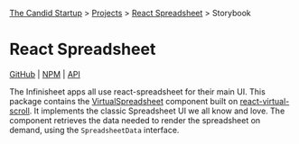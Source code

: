 

<Meta title="react-spreadsheet"/>

[The Candid Startup](https://thecandidstartup.org) > [Projects](https://www.thecandidstartup.org/projects.html) > [React Spreadsheet](https://www.thecandidstartup.org/topics/react-spreadsheet.html) > Storybook

# React Spreadsheet

[GitHub](https://github.com/TheCandidStartup/infinisheet/tree/main/packages/react-spreadsheet) | [NPM](https://www.npmjs.com/package/@candidstartup/react-spreadsheet) | [API](https://www.thecandidstartup.org/infinisheet/modules/_candidstartup_react-spreadsheet.html)

The Infinisheet apps all use react-spreadsheet for their main UI. This package contains the [VirtualSpreadsheet](?path=/docs/react-spreadsheet-virtualspreadsheet--docs) component built on [react-virtual-scroll](?path=/docs/react-virtual-scroll--docs). It implements the classic Spreadsheet UI we all know and love. The component retrieves the data needed to render the spreadsheet on demand, using the `SpreadsheetData` interface.

<Story of={Stories.FullWidth}/>
